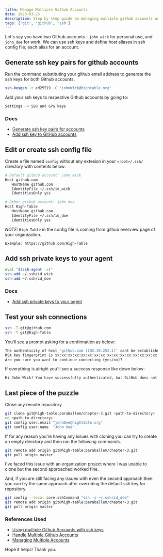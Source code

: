 ```yaml
---
title: Manage Multiple Github Accounts
date: 2023-03-25
description: Step by step guide on managing multiple github accounts on a single machine using ssh keys.
tags: ['git', 'github', 'ssh']
---
```


Let's say you have two Github accounts - `john_wick` for personal use, and `john_doe` for work. We can use ssh keys and define host aliases in ssh config file; each alias for an account.

## Generate ssh key pairs for github accounts

Run the command substituting your github email address to generate the ssh keys for both Github accounts.

```bash
ssh-keygen -t ed25519 -C "johnWick@hightable.org"
```

Add your ssh keys to respective Github accounts by going to:

```bash
Settings -> SSH and GPG keys
```

### Docs

- [Generate ssh key pairs for accounts](https://help.github.com/articles/generating-a-new-ssh-key/)
- [Add ssh key to GitHub accounts](https://help.github.com/articles/adding-a-new-ssh-key-to-your-github-account/)

## Edit or create ssh config file

Create a file named `config` without any extesion in your `<root>/.ssh/` directory with contents below:

```bash
# Default github account: john_wick
Host github.com
   HostName github.com
   IdentityFile ~/.ssh/id_wick
   IdentitiesOnly yes

# Other github account: john_doe
Host High-Table
   HostName github.com
   IdentityFile ~/.ssh/id_doe
   IdentitiesOnly yes
```

_NOTE:_ `High-Table` in the config file is coming from github overview page of your organization.

```bash
Example: https://github.com/High-Table
```

## Add ssh private keys to your agent

```bash
eval "$(ssh-agent -s)"
ssh-add ~/.ssh/id_wick
ssh-add ~/.ssh/id_doe
```

### Docs

- [Add ssh private keys to your agent](https://help.github.com/articles/adding-a-new-ssh-key-to-the-ssh-agent/)

## Test your ssh connections

```bash
ssh -T git@github.com
ssh -T git@High-Table
```

You'll see a prompt asking for a confirmation as below:

```bash
The authenticity of host 'github.com (192.30.252.1)' cant be established.
RSA key fingerprint is xx:xx:xx:xx:xx:xx:xx:xx:xx:xx:xx:xx:xx:xx:xx:xx:
Are you sure you want to continue connecting (yes/no)?
```

If everything is alright you'll see a success response like down below:

```bash
Hi John Wick! You have successfully authenticated, but GitHub does not provide shell access.
```

## Last piece of the puzzle

Close any remote repository

```bash
git clone git@high-table:paraballem/chapter-3.git <path-to-directory>
cd <path-to-directory>
git config user.email "johnDoe@hightable.org"
git config user.name  "John Doe"
```

If for any reason you're having any issues with cloning you can try to create an empty directory and then run the following commands.

```bash
git remote add origin git@high-table:paraballem/chapter-3.git
git pull origin master
```

I've faced this issue with an organization project where I was unable to clone but the second approached worked fine.

And, if you are still facing any issues with even the second approach then you can try the same approach after overriding the default ssh key for repository.

```bash
git config --local core.sshCommand "ssh -i ~/.ssh/id_doe"
git remote add origin git@high-table:paraballem/chapter-3.git
git pull origin master
```

### References Used

- [Using multiple Github Accounts with ssh keys](https://gist.github.com/oanhnn/80a89405ab9023894df7)
- [Handle Multiple Github Accounts](https://blog.revathskumar.com/2018/12/handle-multiple-github-accounts.html)
- [Managing Multiple Accounts](https://docs.github.com/en/account-and-profile/setting-up-and-managing-your-personal-account-on-github/managing-your-personal-account/managing-multiple-accounts)

Hope it helps! Thank you.

